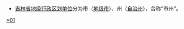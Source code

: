 {{Catnav|頁面分類|...|中国各省行政区划|吉林行政区划|吉林市州}}
{{Catnav|頁面分類|...|中国行政区划|地级行政区|吉林市州}}

* [[吉林省|吉林省]][[地级行政区|地级行政区划单位]]分为市（[[地级市|地级市]]）、州（[[自治州|自治州]]），合称“市州”。

[[category:吉林市州|*01]]